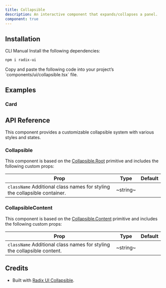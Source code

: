 ```yaml
---
title: Collapsible
description: An interactive component that expands/collapses a panel.
component: true
---
```


<ExamplePreview path="collapsible/default" />

## Installation

<Tabs defaultValue="cli">

<TabsList>
  <TabsTrigger value="cli">CLI</TabsTrigger>
  <TabsTrigger value="manual">Manual</TabsTrigger>
</TabsList>

<TabsContent value="cli">
  <CliCommands name="collapsible" />
</TabsContent>

<TabsContent value="manual">    
<Steps>

<Step>
Install the following dependencies:

```bash
npm i radix-ui
```

</Step>

<Step>
Copy and paste the following code into your project’s `components/ui/collapsible.tsx` file.

<ComponentPreview name="collapsible" />

</Step>

</Steps>

</TabsContent>

</Tabs>

## Examples

### Card

<ExamplePreview path="collapsible/card" />

## API Reference

This component provides a customizable collapsible system with various styles and states.

### Collapsible

This component is based on the [Collapsible.Root](https://www.radix-ui.com/primitives/docs/components/collapsible#root) primitive and includes the following custom props:

| **Prop**                                                                                             | **Type** | **Default** |
| ---------------------------------------------------------------------------------------------------- | -------- | ----------- |
| `className` <PopoverInfo>Additional class names for styling the collapsible container.</PopoverInfo> | ~string~ | <Na/>       |

### CollapsibleContent

This component is based on the [Collapsible.Content](https://www.radix-ui.com/primitives/docs/components/collapsible#content) primitive and includes the following custom props:

| **Prop**                                                                                           | **Type** | **Default** |
| -------------------------------------------------------------------------------------------------- | -------- | ----------- |
| `className` <PopoverInfo>Additional class names for styling the collapsible content.</PopoverInfo> | ~string~ | <Na/>       |

## Credits

- Built with [Radix UI Collapsible](https://www.radix-ui.com/primitives/docs/components/collapsible).
